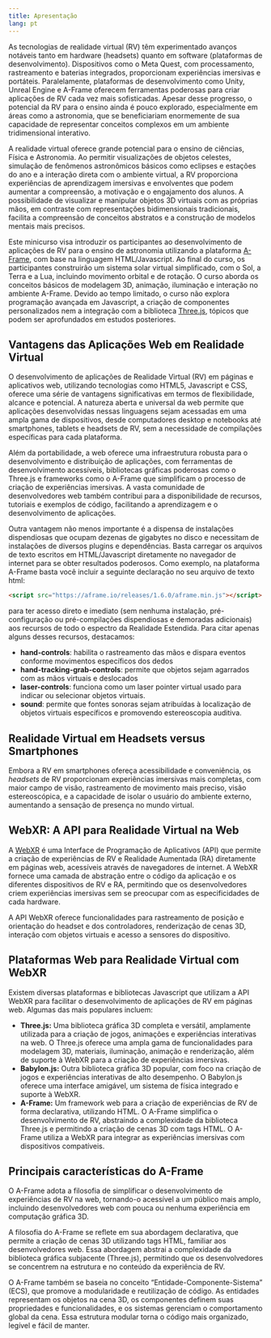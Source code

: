```yaml
---
title: Apresentação
lang: pt
---
```


As tecnologias de realidade virtual (RV) têm experimentado avanços notáveis tanto em hardware (headsets) quanto em software (plataformas de desenvolvimento). Dispositivos como o Meta Quest, com processamento, rastreamento e baterias integrados, proporcionam experiências imersivas e portáteis. Paralelamente, plataformas de desenvolvimento como Unity, Unreal Engine e A-Frame oferecem ferramentas poderosas para criar aplicações de RV cada vez mais sofisticadas. Apesar desse progresso, o potencial da RV para o ensino ainda é pouco explorado, especialmente em áreas como a astronomia, que se beneficiariam enormemente de sua capacidade de representar conceitos complexos em um ambiente tridimensional interativo. 

A realidade virtual oferece grande potencial para o ensino de ciências, Física e Astronomia. Ao permitir visualizações de objetos celestes, simulação de fenômenos astronômicos básicos como eclipses e estações do ano e a interação direta com o ambiente virtual, a RV proporciona experiências de aprendizagem imersivas e envolventes que podem aumentar a compreensão, a motivação e o engajamento dos alunos. A possibilidade de visualizar e manipular objetos 3D virtuais com as próprias mãos, em contraste com representações bidimensionais tradicionais, facilita a compreensão de conceitos abstratos e a construção de modelos mentais mais precisos.  

Este minicurso visa introduzir os participantes ao desenvolvimento de aplicações de RV para o ensino de astronomia utilizando a plataforma [A-Frame](https://aframe.io/), com base na linguagem HTML/Javascript. Ao final do curso, os participantes construirão um sistema solar virtual simplificado, com o Sol, a Terra e a Lua, incluindo movimento orbital e de rotação. O curso aborda os conceitos básicos de modelagem 3D, animação, iluminação e interação no ambiente A-Frame. Devido ao tempo limitado, o curso não explora programação avançada em Javascript, a criação de componentes personalizados nem a integração com a biblioteca [Three.js](https://threejs.org/), tópicos que podem ser aprofundados em estudos posteriores. 


## Vantagens das Aplicações Web em Realidade Virtual {.unnumbered}

O desenvolvimento de aplicações de Realidade Virtual (RV) em páginas e aplicativos web, utilizando tecnologias como HTML5, Javascript e CSS, oferece uma série de vantagens significativas em termos de flexibilidade, alcance e potencial. A natureza aberta e universal da web permite que aplicações desenvolvidas nessas linguagens sejam acessadas em uma ampla gama de dispositivos, desde computadores desktop e notebooks até smartphones, tablets e headsets de RV, sem a necessidade de compilações específicas para cada plataforma.

Além da portabilidade, a web oferece uma infraestrutura robusta para o desenvolvimento e distribuição de aplicações, com ferramentas de desenvolvimento acessíveis, bibliotecas gráficas poderosas como o Three.js e frameworks como o A-Frame que simplificam o processo de criação de experiências imersivas. A vasta comunidade de desenvolvedores web também contribui para a disponibilidade de recursos, tutoriais e exemplos de código, facilitando a aprendizagem e o desenvolvimento de aplicações.

Outra vantagem não menos importante é a dispensa de instalações dispendiosas que ocupam dezenas de gigabytes no disco e necessitam de instalações de diversos plugins e dependências. Basta carregar os arquivos de texto escritos em HTML/Javascript diretamente no navegador de internet para se obter resultados poderosos. Como exemplo, na plataforma A-Frame basta você incluir a seguinte declaração no seu arquivo de texto html:

```html
<script src="https://aframe.io/releases/1.6.0/aframe.min.js"></script>
```

para ter acesso direto e imediato (sem nenhuma instalação, pré-configuração ou pré-compilações dispendiosas e demoradas adicionais) aos recursos de todo o espectro da Realidade Estendida. Para citar apenas alguns desses recursos, destacamos:

- **hand-controls**: habilita o rastreamento das mãos e dispara eventos conforme movimentos específicos dos dedos
- **hand-tracking-grab-controls**: permite que objetos sejam agarrados com as mãos virtuais e deslocados
- **laser-controls**: funciona como um laser pointer virtual usado para indicar ou selecionar objetos virtuais.
- **sound**: permite que fontes sonoras sejam atribuídas à localização de objetos virtuais específicos e promovendo estereoscopia auditiva.

## Realidade Virtual em Headsets versus Smartphones {.unnumbered}

Embora a RV em smartphones ofereça acessibilidade e conveniência, os *headsets* de RV proporcionam experiências imersivas mais completas, com maior campo de visão, rastreamento de movimento mais preciso, visão estereoscópica, e a capacidade de isolar o usuário do ambiente externo, aumentando a sensação de presença no mundo virtual.

## WebXR: A API para Realidade Virtual na Web {.unnumbered}

A [WebXR](https://immersiveweb.dev/) é uma Interface de Programação de Aplicativos (API) que permite a criação de experiências de RV e Realidade Aumentada (RA) diretamente em páginas web, acessíveis através de navegadores de internet. A WebXR fornece uma camada de abstração entre o código da aplicação e os diferentes dispositivos de RV e RA, permitindo que os desenvolvedores criem experiências imersivas sem se preocupar com as especificidades de cada hardware.

A API WebXR oferece funcionalidades para rastreamento de posição e orientação do headset e dos controladores, renderização de cenas 3D, interação com objetos virtuais e acesso a sensores do dispositivo.

## Plataformas Web para Realidade Virtual com WebXR {.unnumbered}

Existem diversas plataformas e bibliotecas Javascript que utilizam a API WebXR para facilitar o desenvolvimento de aplicações de RV em páginas web. Algumas das mais populares incluem:

- **Three.js:** Uma biblioteca gráfica 3D completa e versátil, amplamente utilizada para a criação de jogos, animações e experiências interativas na web. O Three.js oferece uma ampla gama de funcionalidades para modelagem 3D, materiais, iluminação, animação e renderização, além de suporte à WebXR para a criação de experiências imersivas.
- **Babylon.js:** Outra biblioteca gráfica 3D popular, com foco na criação de jogos e experiências interativas de alto desempenho. O Babylon.js oferece uma interface amigável, um sistema de física integrado e suporte à WebXR.
- **A-Frame:** Um framework web para a criação de experiências de RV de forma declarativa, utilizando HTML. O A-Frame simplifica o desenvolvimento de RV, abstraindo a complexidade da biblioteca Three.js e permitindo a criação de cenas 3D com tags HTML. O A-Frame utiliza a WebXR para integrar as experiências imersivas com dispositivos compatíveis.


## Principais características do A-Frame {.unnumbered}

O A-Frame adota a filosofia de simplificar o desenvolvimento de experiências de RV na web, tornando-o acessível a um público mais amplo, incluindo desenvolvedores web com pouca ou nenhuma experiência em computação gráfica 3D.

A filosofia do A-Frame se reflete em sua abordagem declarativa, que permite a criação de cenas 3D utilizando tags HTML, familiar aos desenvolvedores web. Essa abordagem abstrai a complexidade da biblioteca gráfica subjacente (Three.js), permitindo que os desenvolvedores se concentrem na estrutura e no conteúdo da experiência de RV.

O A-Frame também se baseia no conceito "Entidade-Componente-Sistema" (ECS), que promove a modularidade e reutilização de código. As entidades representam os objetos na cena 3D, os componentes definem suas propriedades e funcionalidades, e os sistemas gerenciam o comportamento global da cena. Essa estrutura modular torna o código mais organizado, legível e fácil de manter.



